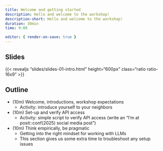 ```yaml
---
title: Welcome and getting started
description: Hello and welcome to the workshop!
description-short: Hello and welcome to the workshop!
duration: 30min
time: 9:00

editor: { render-on-save: true }
---
```


## Slides

{{< revealjs "slides/slides-01-intro.html" height="600px" class="ratio ratio-16x9" >}}

## Outline

- (10m) Welcome, introductions, workshop expectations
  - Activity: introduce yourself to your neighbors

- (10m) Set-up and verify API access
  - Activity: simple script to verify API access (write an "I'm at posit::conf(2025) social media post")

- (10m) Think empirically, be pragmatic
  - Getting into the right mindset for working with LLMs
  - This section gives us some extra time to troubleshoot any setup issues

